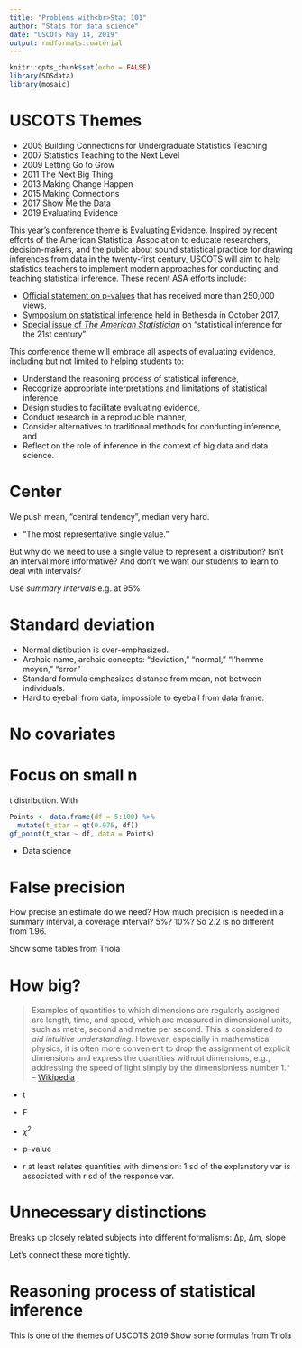 ```yaml
---
title: "Problems with<br>Stat 101"
author: "Stats for data science"
date: "USCOTS May 14, 2019"
output: rmdformats::material
---
```


```r
knitr::opts_chunk$set(echo = FALSE)
library(SDSdata)
library(mosaic)
```



# USCOTS Themes

- 2005 Building Connections for Undergraduate Statistics Teaching
- 2007 Statistics Teaching to the Next Level
- 2009 Letting Go to Grow
- 2011 The Next Big Thing
- 2013 Making Change Happen
- 2015 Making Connections
- 2017 Show Me the Data
- 2019 Evaluating Evidence

This year's conference theme is Evaluating Evidence. Inspired by recent efforts of the American Statistical Association to educate researchers, decision-makers, and the public about sound statistical practice for drawing inferences from data in the twenty-first century, USCOTS will aim to help statistics teachers to implement modern approaches for conducting and teaching statistical inference. These recent ASA efforts include:

* [Official statement on p-values](https://amstat.tandfonline.com/doi/abs/10.1080/00031305.2016.1154108#.W9NHwJNKiM-0)  that has received more than 250,000 views, 
* [Symposium on statistical inference](https://ww2.amstat.org/meetings/ssi/2017/) held in Bethesda in October 2017,
* [Special issue of *The American Statistician*](https://www.amstat.org/ASA/Publications/Q-and-As/TAS-Special-Issue-Call-for-Papers.aspx) on "statistical inference for the 21st century"

This conference theme will embrace all aspects of evaluating evidence, including but not limited to helping students to:

* Understand the reasoning process of statistical inference,
* Recognize appropriate interpretations and limitations of statistical inference,
* Design studies to facilitate evaluating evidence,
* Conduct research in a reproducible manner,
* Consider alternatives to traditional methods for conducting inference, and
* Reflect on the role of inference in the context of big data and data science.

# Center

We push mean, "central tendency", median very hard. 

* "The most representative single value."

But why do we need to use a single value to represent a distribution? Isn't an interval more informative? And don't we want our students to learn to deal with intervals?

Use *summary intervals* e.g.  at 95%

# Standard deviation

* Normal distibution is over-emphasized. 
* Archaic name, archaic concepts: "deviation," "normal," "l'homme moyen," "error"
* Standard formula emphasizes distance from mean, not between individuals.
* Hard to eyeball from data, impossible to eyeball from data frame.

# No covariates

# Focus on small n

t distribution. With 

```r
Points <- data.frame(df = 5:100) %>%
  mutate(t_star = qt(0.975, df))
gf_point(t_star ~ df, data = Points)
```

* Data science 


# False precision

How precise an estimate do we need? How much precision is needed in a summary interval, a coverage interval? 5%? 10%? So 2.2 is no different from 1.96.

Show some tables from Triola

# How big? 

> Examples of quantities to which dimensions are regularly assigned are length, time, and speed, which are measured in dimensional units, such as metre, second and metre per second. This is considered *to aid intuitive understanding*. However, especially in mathematical physics, it is often more convenient to drop the assignment of explicit dimensions and express the quantities without dimensions, e.g., addressing the speed of light simply by the dimensionless number 1.* -- [Wikipedia](https://en.wikipedia.org/wiki/Dimensionless_quantity)

- t
- F
- $\chi^2$
- p-value

- r at least relates quantities with dimension: 1 sd of the explanatory var is associated with r sd of the response var.

# Unnecessary distinctions

Breaks up closely related subjects into different formalisms: ∆p, ∆m, slope

Let's connect these more tightly.

# Reasoning process of statistical inference

This is one of the themes of USCOTS 2019
Show some formulas from Triola